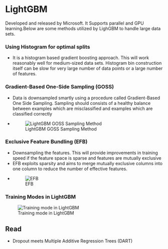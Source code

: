 # LightGBM
Developed and released by Microsoft. It Supports parallel and GPU learning.Below are some methods utilized by LighGBM to handle large data sets.

### Using Histogram for optimal splits
* It is a histogram based gradient boosting approach. This will work reasonably well for medium-sized data sets. Histogram bin construction itself can be slow for very large number of data points or a large number of features.


### Gradient-Based One-Side Sampling (GOSS)
* Data is downsampled smartly using a procedure called Gradient-Based One Side Sampling. Sampling should consists of a healthy balance between examples which are misclassified and examples which are classified correctly

* ![LightGBM GOSS Sampling Method](/Images/lightgbm_sampling.png)


### Exclusive Feature Bundling (EFB)
* Downsampling the features. This will provide improvements in training speed if the feature space is sparse and features are mutually exclusive
* EFB exploits sparsity and aims to merge mutually exclusive columns into one column to reduce the number of effective features.
* ![EFB](/Images/lightgbm_efb.png)

### Training Modes in LightGBM

![Training mode in LightGBM](/Images/lightgbm_training_mode.png)







## Read
* Dropout meets Multiple Additive Regression Trees (DART)



